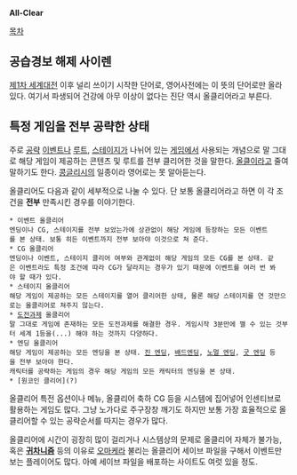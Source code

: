 '''All-Clear'''

[[목차]]
== 공습경보 해제 사이렌 ==
[[제1차 세계대전]] 이후 널리 쓰이기 시작한 단어로, 영어사전에는 이 뜻의 단어로만 올라 있다.
여기서 파생되어 건강에 아무 이상이 없다는 진단 역시 올클리어라고 부른다.

== 특정 게임을 전부 공략한 상태 ==
주로 [[공략]] [[이벤트]]나 [[루트]], [[스테이지]]가 나뉘어 있는 [[게임]]에서 사용되는 개념으로 말 그대로 해당 게임이 제공하는 콘텐츠 및 루트를 전부 클리어한 것을 말한다. [[올클]]이라고 줄여 말하기도 한다.
[[콩글리시]]의 일종이라 영어로는 못 알아듣는다.

올클리어도 다음과 같이 세부적으로 나눌 수 있다. 단 보통 올클리어라고 하면 이 각 조건을 '''전부''' 만족시킨 경우를 이야기한다.
 * 이벤트 올클리어
 엔딩이나 CG, 스테이지를 전부 보았는가에 상관없이 해당 게임에 등장하는 모든 이벤트를 본 상태. 보통 히든 이벤트까지 전부 보아야 이것으로 쳐 준다.
 * CG 올클리어
 엔딩이나 이벤트, 스테이지 클리어 여부와 관계없이 해당 게임의 모든 CG를 본 상태. 같은 이벤트라도 특정 조건에 따라 CG가 달라지는 경우가 있기 때문에 이벤트를 여러 번 봐야 할 때가 있다.
 * 스테이지 올클리어
 해당 게임이 제공하는 모든 스테이지를 열어 클리어한 상태, 물론 해당 스테이지를 연 것만으로는 올클리어로 쳐주지 않는다.
 * [[도전과제]] 올클리어
 말 그대로 게임에 존재하는 모든 도전과제를 해결한 경우. 게임시작 3분만에 깰 수 있는 것부터 세계 1등을(...) 해야 하는 것까지 다양하다.
 * 엔딩 올클리어
 해당 게임이 제공하는 모든 엔딩을 본 상태. [[진 엔딩]], [[배드엔딩]], [[노멀 엔딩]], [[굿 엔딩]] 등을 전부 보아야 한다.
 캐릭터를 공략하는 게임의 경우 해당 게임의 모든 캐릭터의 엔딩을 본 상태.
 * [원코인 클리어](?)

올클리어 특전 옵션이나 메뉴, 올클리어 축하 CG 등을 시스템에 집어넣어 인센티브로 활용하는 게임도 많다.
그냥 노가다로 주구장창 깨기도 하지만 보통 가장 효율적으로 올클리어할 수 있는 공략순서를 따지는 경우가 많다.

올클리어에 시간이 굉장히 많이 걸리거나 시스템상의 문제로 올클리어 자체가 불가능, 혹은 '''[[귀차니즘]]''' 등의 이유로 [[오마케]]라 불리는 올클리어 세이브 파일을 구해서 이벤트만 보는 플레이어도 많다. 아예 세이브 파일을 배포하는 사이트도 여럿 있을 정도.
